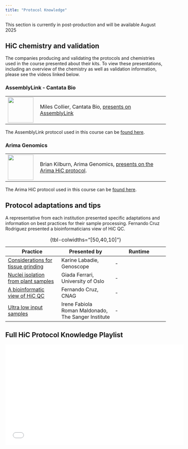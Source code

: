 ```yaml
---
title: "Protocol Knowledge"
---
```


::: {.callout-important}
This section is currently in post-production and will be available August 2025
:::

## HiC chemistry and validation
The companies producing and validating the protocols and chemistries used in the course presented about their kits. To view these presentations, including an overview of the chemistry as well as validation information, please see the videos linked below.

### AssemblyLink - Cantata Bio
<table>
<tr>
    <td style="width: 20%;"><img src="img/Cantata-bio.png" alt="" width="80"></td>
    <td style="width: 80%;">Miles Collier, Cantata Bio, [presents on AssemblyLink](https://drive.google.com/file/d/1EFBQyeFk5uq94SntI-anI1VTwSYPlKFR/view?usp=share_link)</td>
</tr>
</table>

The AssemblyLink protocol used in this course can be [found here](https://cantatabio.com/wp-content/uploads/2024/06/Dovetail_AssemblyLink_Kit_User_Guide.pdf).

### Arima Genomics
<table>
<tr>
    <td style="width: 20%;"><img src="img/Arima-Logo_Homepage.png" alt="" width="80"></td>
    <td style="width: 80%;">Brian Kilburn, Arima Genomics, [presents on the Arima HiC protocol](https://drive.google.com/file/d/1E57ejkNEqRFWoGNO95GaSNoCk0egz_ki/view?usp=share_link). </td>
</tr>
</table>
The Arima HiC protocol used in this course can be [found here](https://arimagenomics.com/wp-content/files/User-Guide-Arima-HiC-for-Animal-Tissues.pdf).

## Protocol adaptations and tips
A representative from each institution presented specific adaptations and information on best practices for their sample processing. Fernando Cruz Rodriguez presented a bioinformaticians view of HiC QC.

| Practice | Presented by | Runtime |
|------|------| ------|
|[Considerations for tissue grinding](https://drive.google.com/file/d/1bxRZR1gH19kbjjidTx2FqNuE12He_bvx/view?usp=share_link)| Karine Labadie, Genoscope | - |
|[Nuclei isolation from plant samples](https://drive.google.com/file/d/1j1Kyrq_bXbUKnF3Br8rWYhXlJES3FCrj/view?usp=share_link)| Giada Ferrari, University of Oslo | - |
|[A bioinformatic view of HiC QC](https://drive.google.com/file/d/1bDYEGac-cAr6W5AmN2XFxG3qLU5Rky-m/view?usp=share_link)| Fernando Cruz, CNAG | - |
| [Ultra low input samples]()| Irene Fabiola Roman Maldonado, The Sanger Institute | - |
: {tbl-colwidths="[50,40,10]"}

## Full HiC Protocol Knowledge Playlist
<iframe width="560" height="315" src="--" title="YouTube video player" frameborder="0" allow="accelerometer; autoplay; clipboard-write; encrypted-media; gyroscope; picture-in-picture; web-share" referrerpolicy="strict-origin-when-cross-origin" allowfullscreen></iframe>